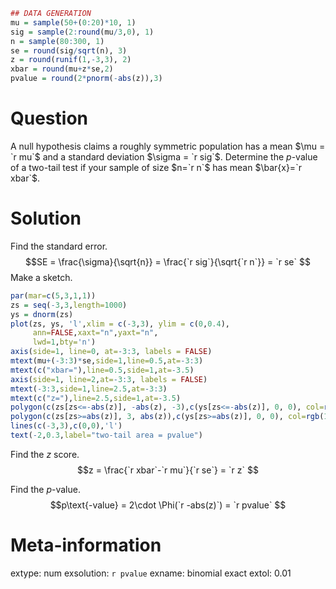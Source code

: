 ```r
## DATA GENERATION
mu = sample(50+(0:20)*10, 1)
sig = sample(2:round(mu/3,0), 1)
n = sample(80:300, 1)
se = round(sig/sqrt(n), 3)
z = round(runif(1,-3,3), 2)
xbar = round(mu+z*se,2)
pvalue = round(2*pnorm(-abs(z)),3)

```

Question
========

A null hypothesis claims a roughly symmetric population has a mean $\mu = `r mu`$ and a standard deviation $\sigma = `r sig`$. Determine the $p$-value of a two-tail test if your sample of size $n=`r n`$ has mean $\bar{x}=`r xbar`$.


Solution
========

Find the standard error.
$$SE = \frac{\sigma}{\sqrt{n}} = \frac{`r sig`}{\sqrt{`r n`}} = `r se` $$
Make a sketch.
\
```r
par(mar=c(5,3,1,1))
zs = seq(-3,3,length=1000)
ys = dnorm(zs)
plot(zs, ys, 'l',xlim = c(-3,3), ylim = c(0,0.4),
     ann=FALSE,xaxt="n",yaxt="n",
     lwd=1,bty='n')
axis(side=1, line=0, at=-3:3, labels = FALSE)
mtext(mu+(-3:3)*se,side=1,line=0.5,at=-3:3)
mtext(c("xbar="),line=0.5,side=1,at=-3.5)
axis(side=1, line=2,at=-3:3, labels = FALSE)
mtext(-3:3,side=1,line=2.5,at=-3:3)
mtext(c("z="),line=2.5,side=1,at=-3.5)
polygon(c(zs[zs<=-abs(z)], -abs(z), -3),c(ys[zs<=-abs(z)], 0, 0), col=rgb(1,0,0,0.5))
polygon(c(zs[zs>=abs(z)], 3, abs(z)),c(ys[zs>=abs(z)], 0, 0), col=rgb(1,0,0,0.5))
lines(c(-3,3),c(0,0),'l')
text(-2,0.3,label="two-tail area = pvalue")
```

Find the $z$ score.
$$z = \frac{`r xbar`-`r mu`}{`r se`} = `r z` $$

Find the $p$-value.
$$p\text{-value} = 2\cdot \Phi(`r -abs(z)`) = `r pvalue` $$



Meta-information
============
extype: num
exsolution: `r pvalue`
exname: binomial exact
extol: 0.01
